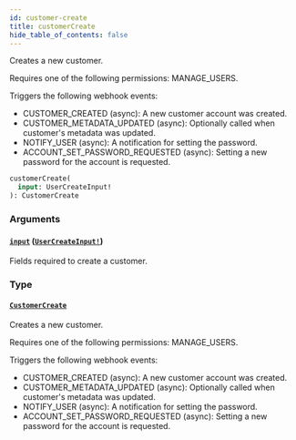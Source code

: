 ```yaml
---
id: customer-create
title: customerCreate
hide_table_of_contents: false
---
```


Creates a new customer.

Requires one of the following permissions: MANAGE_USERS.

Triggers the following webhook events:

- CUSTOMER_CREATED (async): A new customer account was created.
- CUSTOMER_METADATA_UPDATED (async): Optionally called when customer's metadata was updated.
- NOTIFY_USER (async): A notification for setting the password.
- ACCOUNT_SET_PASSWORD_REQUESTED (async): Setting a new password for the account is requested.

```graphql
customerCreate(
  input: UserCreateInput!
): CustomerCreate
```

### Arguments

#### [`input`](#) ([`UserCreateInput!`](../../../developer/api-reference/inputs/user-create-input))

Fields required to create a customer.

### Type

#### [`CustomerCreate`](../../../developer/api-reference/objects/customer-create)

Creates a new customer.

Requires one of the following permissions: MANAGE_USERS.

Triggers the following webhook events:

- CUSTOMER_CREATED (async): A new customer account was created.
- CUSTOMER_METADATA_UPDATED (async): Optionally called when customer's metadata was updated.
- NOTIFY_USER (async): A notification for setting the password.
- ACCOUNT_SET_PASSWORD_REQUESTED (async): Setting a new password for the account is requested.
